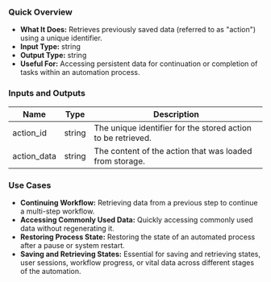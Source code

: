 ### Quick Overview

- **What It Does:** Retrieves previously saved data (referred to as "action") using a unique identifier.
- **Input Type:** string
- **Output Type:** string
- **Useful For:** Accessing persistent data for continuation or completion of tasks within an automation process.

### Inputs and Outputs

| Name        | Type   | Description                                                  |
| ----------- | ------ | ------------------------------------------------------------ |
| action_id   | string | The unique identifier for the stored action to be retrieved. |
| action_data | string | The content of the action that was loaded from storage.      |

### Use Cases

- **Continuing Workflow:** Retrieving data from a previous step to continue a multi-step workflow.
- **Accessing Commonly Used Data:** Quickly accessing commonly used data without regenerating it.
- **Restoring Process State:** Restoring the state of an automated process after a pause or system restart.
- **Saving and Retrieving States:** Essential for saving and retrieving states, user sessions, workflow progress, or vital data across different stages of the automation.
